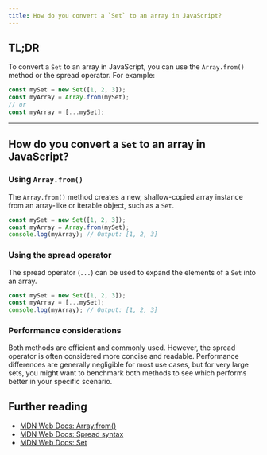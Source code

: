 ```yaml
---
title: How do you convert a `Set` to an array in JavaScript?
---
```


## TL;DR

To convert a `Set` to an array in JavaScript, you can use the `Array.from()` method or the spread operator. For example:

```js
const mySet = new Set([1, 2, 3]);
const myArray = Array.from(mySet);
// or
const myArray = [...mySet];
```

---

## How do you convert a `Set` to an array in JavaScript?

### Using `Array.from()`

The `Array.from()` method creates a new, shallow-copied array instance from an array-like or iterable object, such as a `Set`.

```js
const mySet = new Set([1, 2, 3]);
const myArray = Array.from(mySet);
console.log(myArray); // Output: [1, 2, 3]
```

### Using the spread operator

The spread operator (`...`) can be used to expand the elements of a `Set` into an array.

```js
const mySet = new Set([1, 2, 3]);
const myArray = [...mySet];
console.log(myArray); // Output: [1, 2, 3]
```

### Performance considerations

Both methods are efficient and commonly used. However, the spread operator is often considered more concise and readable. Performance differences are generally negligible for most use cases, but for very large sets, you might want to benchmark both methods to see which performs better in your specific scenario.

## Further reading

- [MDN Web Docs: Array.from()](https://developer.mozilla.org/en-US/docs/Web/JavaScript/Reference/Global_Objects/Array/from)
- [MDN Web Docs: Spread syntax](https://developer.mozilla.org/en-US/docs/Web/JavaScript/Reference/Operators/Spread_syntax)
- [MDN Web Docs: Set](https://developer.mozilla.org/en-US/docs/Web/JavaScript/Reference/Global_Objects/Set)
